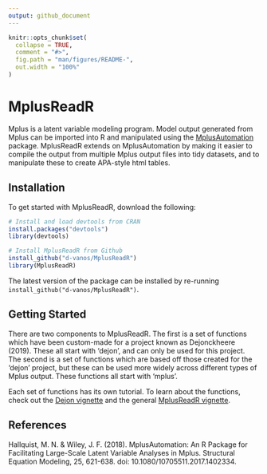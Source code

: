 ```yaml
---
output: github_document
---
```


<!-- README.md is generated from README.Rmd. Please edit that file -->

```r
knitr::opts_chunk$set(
  collapse = TRUE,
  comment = "#>",
  fig.path = "man/figures/README-",
  out.width = "100%"
)
```

# MplusReadR

Mplus is a latent variable modeling program. Model output generated from Mplus can be imported into R and manipulated using the [MplusAutomation](https://cran.r-project.org/web/packages/MplusAutomation/index.html) package. MplusReadR extends on MplusAutomation by making it easier 
to compile the output from multiple Mplus output files into tidy datasets, and to manipulate these to create APA-style html tables. 

## Installation
To get started with MplusReadR, download the following: 
```R
# Install and load devtools from CRAN 
install.packages("devtools")
library(devtools)

# Install MplusReadR from Github 
install_github("d-vanos/MplusReadR")
library(MplusReadR)
```
The latest version of the package can be installed by re-running `install_github("d-vanos/MplusReadR")`. 

## Getting Started 
There are two components to MplusReadR. The first is a set of functions which have been custom-made for a project known as Dejonckheere (2019). These all start with 'dejon', and can only be used for this project. The second is a set of functions which are based off those created for the 'dejon' project, but these can be used more widely across different types of Mplus output. These functions all start with 'mplus'. 

Each set of functions has its own tutorial. To learn about the functions, check out the [Dejon vignette](https://d-vanos.github.io/MplusReadR/articles/Dejon-vignette.html) and the general [MplusReadR vignette](https://d-vanos.github.io/MplusReadR/articles/MplusReadR-vignette.html). 


## References
Hallquist, M. N. & Wiley, J. F. (2018). MplusAutomation: An R Package for Facilitating Large-Scale Latent Variable Analyses in Mplus. Structural Equation Modeling, 25, 621-638. doi: 10.1080/10705511.2017.1402334.



